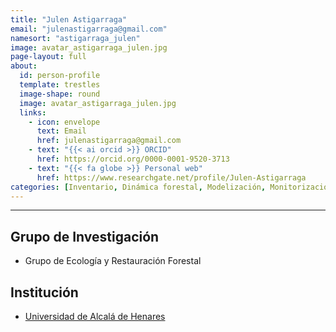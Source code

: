 ```yaml
---
title: "Julen Astigarraga"
email: "julenastigarraga@gmail.com"  
namesort: "astigarraga_julen"
image: avatar_astigarraga_julen.jpg
page-layout: full
about: 
  id: person-profile
  template: trestles
  image-shape: round
  image: avatar_astigarraga_julen.jpg
  links:
    - icon: envelope
      text: Email
      href: julenastigarraga@gmail.com
    - text: "{{< ai orcid >}} ORCID"
      href: https://orcid.org/0000-0001-9520-3713
    - text: "{{< fa globe >}} Personal web"
      href: https://www.researchgate.net/profile/Julen-Astigarraga
categories: [Inventario, Dinámica forestal, Modelización, Monitorización]
---
```

 
<hr>

:::{#person-profile}

## Grupo de Investigación
- Grupo de Ecología y Restauración Forestal

## Institución
- [Universidad de Alcalá de Henares](https://www.uah.es)

:::
